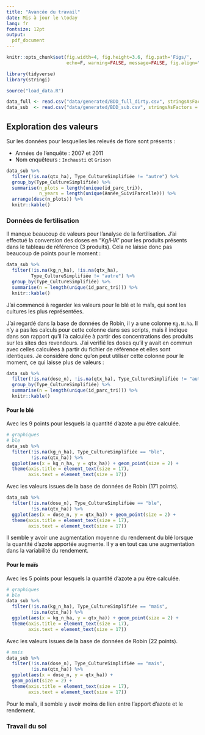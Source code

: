 ```yaml
---
title: "Avancée du travail"
date: Mis à jour le \today
lang: fr
fontsize: 12pt
output:
  pdf_document
---
```


```r
knitr::opts_chunk$set(fig.width=4, fig.height=3.6, fig.path='Figs/',
                      echo=F, warning=FALSE, message=FALSE, fig.align="center")
```
```r
library(tidyverse)
library(stringi)

source("load_data.R")

data_full <- read.csv("data/generated/BDD_full_dirty.csv", stringsAsFactors = FALSE)
data_sub  <- read.csv("data/generated/BDD_sub.csv", stringsAsFactors = FALSE)
```

## Exploration des valeurs

Sur les données pour lesquelles les relevés de flore sont présents :

- Années de l'enquête : 2007 et 2011
- Nom enquêteurs : `Inchausti` et `Grison`

```r
data_sub %>%
  filter(!is.na(qtx_ha), Type_CultureSimplifiée != "autre") %>%
  group_by(Type_CultureSimplifiée) %>%
  summarise(n_plots = length(unique(id_parc_tri)),
            n_years = length(unique(Année_SuiviParcelle))) %>%
  arrange(desc(n_plots)) %>%
  knitr::kable()
```

### Données de fertilisation

Il manque beaucoup de valeurs pour l'analyse de la fertilisation.
J'ai effectué la conversion des doses en "Kg/HA" pour les produits présents dans
le tableau de référence (3 produits).
Cela ne laisse donc pas beaucoup de points pour le moment :

```r
data_sub %>%
  filter(!is.na(kg_n_ha), !is.na(qtx_ha),
         Type_CultureSimplifiée != "autre") %>%
  group_by(Type_CultureSimplifiée) %>%
  summarise(n = length(unique(id_parc_tri))) %>%
  knitr::kable()
```

J'ai commencé à regarder les valeurs pour le blé et le maïs, qui sont les
cultures les plus représentées.

J'ai regardé dans la base de données de Robin, il y a une colonne `Kg.N.ha`.
Il n'y a pas les calculs pour cette colonne dans ses scripts, mais il indique
dans son rapport qu'il l'a calculée à partir des concentrations des produits sur
les sites des revendeurs.
J'ai verifié les doses qu'il y avait en commun avec celles calculées à partir du
fichier de référence et elles sont identiques.
Je considère donc qu'on peut utiliser cette colonne pour le moment, ce qui
laisse plus de valeurs :

```r
data_sub %>%
  filter(!is.na(dose_n), !is.na(qtx_ha), Type_CultureSimplifiée != "autre") %>%
  group_by(Type_CultureSimplifiée) %>%
  summarise(n = length(unique(id_parc_tri))) %>%
  knitr::kable()
```

#### Pour le blé

Avec les 9 points pour lesquels la quantité d'azote a pu être calculée.
```r
# graphiques
# ble
data_sub %>%
  filter(!is.na(kg_n_ha), Type_CultureSimplifiée == "ble",
         !is.na(qtx_ha)) %>%
  ggplot(aes(x = kg_n_ha, y = qtx_ha)) + geom_point(size = 2) +
  theme(axis.title = element_text(size = 17),
        axis.text = element_text(size = 17))
```

Avec les valeurs issues de la base de données de Robin (171 points).
```r
data_sub %>%
  filter(!is.na(dose_n), Type_CultureSimplifiée == "ble",
         !is.na(qtx_ha)) %>%
  ggplot(aes(x = dose_n, y = qtx_ha)) + geom_point(size = 2) +
  theme(axis.title = element_text(size = 17),
        axis.text = element_text(size = 17))
```

Il semble y avoir une augmentation moyenne du rendement du blé lorsque la
quantité d'azote apportée augmente.
Il y a en tout cas une augmentation dans la variabilité du rendement.


#### Pour le maïs

Avec les 5 points pour lesquels la quantité d'azote a pu être calculée.
```r
# graphiques
# ble
data_sub %>%
  filter(!is.na(kg_n_ha), Type_CultureSimplifiée == "mais",
         !is.na(qtx_ha)) %>%
  ggplot(aes(x = kg_n_ha, y = qtx_ha)) + geom_point(size = 2) +
  theme(axis.title = element_text(size = 17),
        axis.text = element_text(size = 17))
```

Avec les valeurs issues de la base de données de Robin (22 points).
```r
# mais
data_sub %>%
  filter(!is.na(dose_n), Type_CultureSimplifiée == "mais",
         !is.na(qtx_ha)) %>%
  ggplot(aes(x = dose_n, y = qtx_ha)) +
  geom_point(size = 2) +
  theme(axis.title = element_text(size = 17),
        axis.text = element_text(size = 17))
```

Pour le maïs, il semble y avoir moins de lien entre l'apport d'azote et le
rendement.


### Travail du sol
